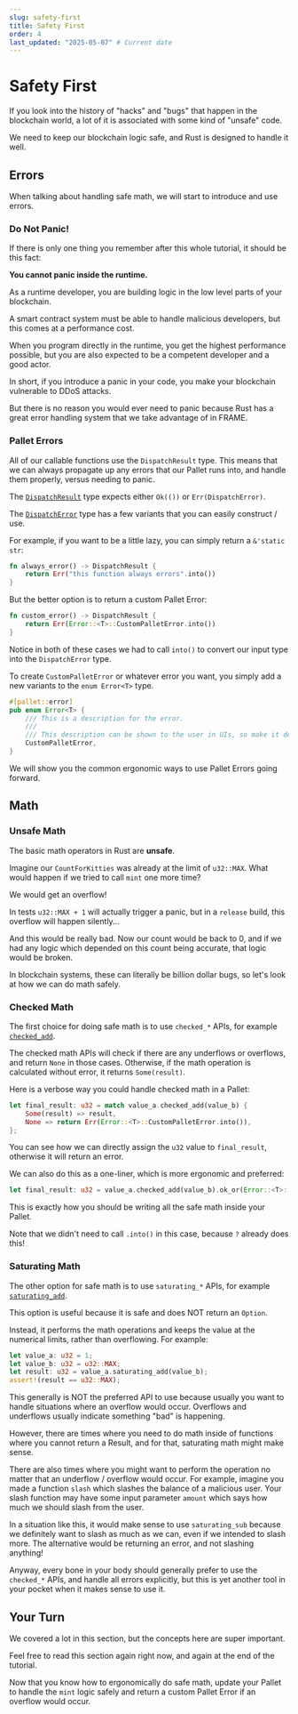 ```yaml
---
slug: safety-first
title: Safety First
order: 4
last_updated: "2025-05-07" # Current date
---
```


# Safety First

If you look into the history of "hacks" and "bugs" that happen in the blockchain world, a lot of it is associated with some kind of "unsafe" code.

We need to keep our blockchain logic safe, and Rust is designed to handle it well.

## Errors

When talking about handling safe math, we will start to introduce and use errors.

### Do Not Panic!

If there is only one thing you remember after this whole tutorial, it should be this fact:

**You cannot panic inside the runtime.**

As a runtime developer, you are building logic in the low level parts of your blockchain.

A smart contract system must be able to handle malicious developers, but this comes at a performance cost.

When you program directly in the runtime, you get the highest performance possible, but you are also expected to be a competent developer and a good actor.

In short, if you introduce a panic in your code, you make your blockchain vulnerable to DDoS attacks.

But there is no reason you would ever need to panic because Rust has a great error handling system that we take advantage of in FRAME.

### Pallet Errors

All of our callable functions use the `DispatchResult` type. This means that we can always propagate up any errors that our Pallet runs into, and handle them properly, versus needing to panic.

The [`DispatchResult`](https://docs.rs/frame-support/38.0.0/frame_support/dispatch/type.DispatchResult.html) type expects either `Ok(())` or `Err(DispatchError)`.

The [`DispatchError`](https://docs.rs/frame-support/38.0.0/frame_support/pallet_prelude/enum.DispatchError.html) type has a few variants that you can easily construct / use.

For example, if you want to be a little lazy, you can simply return a `&'static str`:

```rust
fn always_error() -> DispatchResult {
	return Err("this function always errors".into())
}
```

But the better option is to return a custom Pallet Error:

```rust
fn custom_error() -> DispatchResult {
	return Err(Error::<T>::CustomPalletError.into())
}
```

Notice in both of these cases we had to call `into()` to convert our input type into the `DispatchError` type.

To create `CustomPalletError` or whatever error you want, you simply add a new variants to the `enum Error<T>` type.

```rust
#[pallet::error]
pub enum Error<T> {
	/// This is a description for the error.
	///
	/// This description can be shown to the user in UIs, so make it descriptive.
	CustomPalletError,
}
```

We will show you the common ergonomic ways to use Pallet Errors going forward.

## Math

### Unsafe Math

The basic math operators in Rust are **unsafe**.

Imagine our `CountForKitties` was already at the limit of `u32::MAX`. What would happen if we tried to call `mint` one more time?

We would get an overflow!

In tests `u32::MAX + 1` will actually trigger a panic, but in a `release` build, this overflow will happen silently...

And this would be really bad. Now our count would be back to 0, and if we had any logic which depended on this count being accurate, that logic would be broken.

In blockchain systems, these can literally be billion dollar bugs, so let's look at how we can do math safely.

### Checked Math

The first choice for doing safe math is to use `checked_*` APIs, for example [`checked_add`](https://docs.rs/num/latest/num/trait.CheckedAdd.html).

The checked math APIs will check if there are any underflows or overflows, and return `None` in those cases. Otherwise, if the math operation is calculated without error, it returns `Some(result)`.

Here is a verbose way you could handle checked math in a Pallet:

```rust
let final_result: u32 = match value_a.checked_add(value_b) {
	Some(result) => result,
	None => return Err(Error::<T>::CustomPalletError.into()),
};
```

You can see how we can directly assign the `u32` value to `final_result`, otherwise it will return an error.

We can also do this as a one-liner, which is more ergonomic and preferred:

```rust
let final_result: u32 = value_a.checked_add(value_b).ok_or(Error::<T>::CustomPalletError)?;
```

This is exactly how you should be writing all the safe math inside your Pallet.

Note that we didn't need to call `.into()` in this case, because `?` already does this!

### Saturating Math

The other option for safe math is to use `saturating_*` APIs, for example [`saturating_add`](https://docs.rs/num/latest/num/traits/trait.SaturatingAdd.html).

This option is useful because it is safe and does NOT return an `Option`.

Instead, it performs the math operations and keeps the value at the numerical limits, rather than overflowing. For example:

```rust
let value_a: u32 = 1;
let value_b: u32 = u32::MAX;
let result: u32 = value_a.saturating_add(value_b);
assert!(result == u32::MAX);
```

This generally is NOT the preferred API to use because usually you want to handle situations where an overflow would occur. Overflows and underflows usually indicate something "bad" is happening.

However, there are times where you need to do math inside of functions where you cannot return a Result, and for that, saturating math might make sense.

There are also times where you might want to perform the operation no matter that an underflow / overflow would occur. For example, imagine you made a function `slash` which slashes the balance of a malicious user. Your slash function may have some input parameter `amount` which says how much we should slash from the user.

In a situation like this, it would make sense to use `saturating_sub` because we definitely want to slash as much as we can, even if we intended to slash more. The alternative would be returning an error, and not slashing anything!

Anyway, every bone in your body should generally prefer to use the `checked_*` APIs, and handle all errors explicitly, but this is yet another tool in your pocket when it makes sense to use it.

## Your Turn

We covered a lot in this section, but the concepts here are super important.

Feel free to read this section again right now, and again at the end of the tutorial.

Now that you know how to ergonomically do safe math, update your Pallet to handle the `mint` logic safely and return a custom Pallet Error if an overflow would occur.
